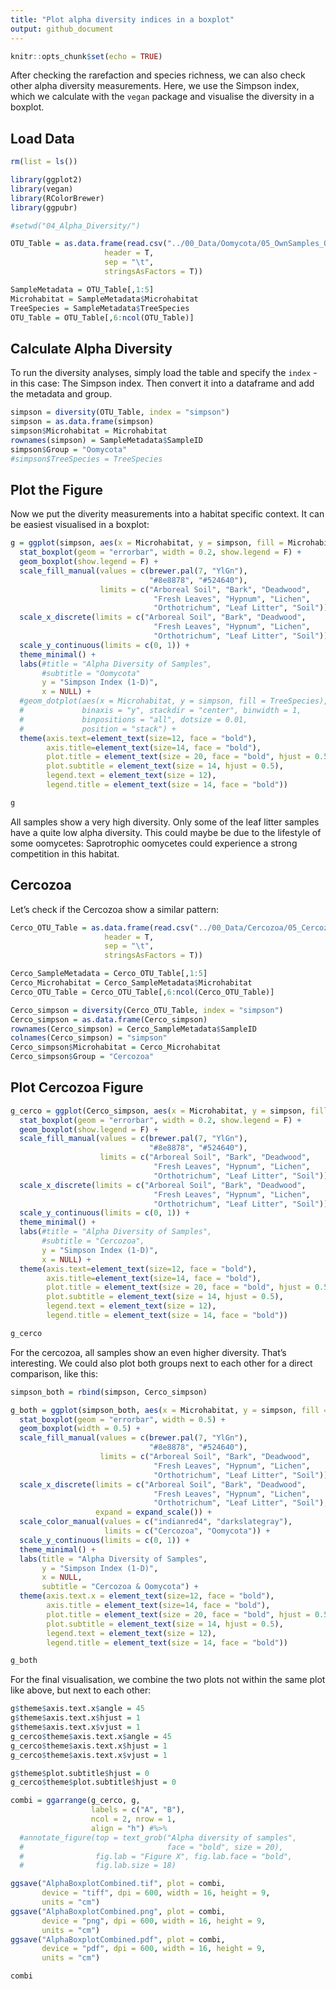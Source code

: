 ```yaml
---
title: "Plot alpha diversity indices in a boxplot"
output: github_document
---
```


```r
knitr::opts_chunk$set(echo = TRUE)
```

After checking the rarefaction and species richness, we can also check other alpha diversity measurements. Here, we use the Simpson index, which we calculate with the `vegan` package and visualise the diversity in a boxplot.

## Load Data

```r
rm(list = ls())

library(ggplot2)
library(vegan)
library(RColorBrewer)
library(ggpubr)

#setwd("04_Alpha_Diversity/")

OTU_Table = as.data.frame(read.csv("../00_Data/Oomycota/05_OwnSamples_OTU_Table_min-freq-9588_transposed_withMetadata.tsv", 
                     header = T, 
                     sep = "\t", 
                     stringsAsFactors = T))

SampleMetadata = OTU_Table[,1:5]
Microhabitat = SampleMetadata$Microhabitat
TreeSpecies = SampleMetadata$TreeSpecies
OTU_Table = OTU_Table[,6:ncol(OTU_Table)]

```

## Calculate Alpha Diversity

To run the diversity analyses, simply load the table and specify the `index` - in this case: The Simpson index. Then convert it into a dataframe and add the metadata and group.

```r
simpson = diversity(OTU_Table, index = "simpson")
simpson = as.data.frame(simpson)
simpson$Microhabitat = Microhabitat
rownames(simpson) = SampleMetadata$SampleID
simpson$Group = "Oomycota"
#simpson$TreeSpecies = TreeSpecies
```

## Plot the Figure

Now we put the diverity measurements into a habitat specific context. It can be easiest visualised in a boxplot:

```r
g = ggplot(simpson, aes(x = Microhabitat, y = simpson, fill = Microhabitat)) + 
  stat_boxplot(geom = "errorbar", width = 0.2, show.legend = F) +
  geom_boxplot(show.legend = F) + 
  scale_fill_manual(values = c(brewer.pal(7, "YlGn"), 
                               "#8e8878", "#524640"), 
                    limits = c("Arboreal Soil", "Bark", "Deadwood", 
                                "Fresh Leaves", "Hypnum", "Lichen", 
                                "Orthotrichum", "Leaf Litter", "Soil")) + 
  scale_x_discrete(limits = c("Arboreal Soil", "Bark", "Deadwood", 
                                "Fresh Leaves", "Hypnum", "Lichen", 
                                "Orthotrichum", "Leaf Litter", "Soil")) + 
  scale_y_continuous(limits = c(0, 1)) +
  theme_minimal() + 
  labs(#title = "Alpha Diversity of Samples", 
       #subtitle = "Oomycota"
       y = "Simpson Index (1-D)", 
       x = NULL) +
  #geom_dotplot(aes(x = Microhabitat, y = simpson, fill = TreeSpecies), 
  #             binaxis = "y", stackdir = "center", binwidth = 1, 
  #             binpositions = "all", dotsize = 0.01, 
  #             position = "stack") +
  theme(axis.text=element_text(size=12, face = "bold"), 
        axis.title=element_text(size=14, face = "bold"), 
        plot.title = element_text(size = 20, face = "bold", hjust = 0.5), 
        plot.subtitle = element_text(size = 14, hjust = 0.5), 
        legend.text = element_text(size = 12), 
        legend.title = element_text(size = 14, face = "bold"))

g
```


All samples show a very high diversity. Only some of the leaf litter samples have a quite low alpha diversity. This could maybe be due to the lifestyle of some oomycetes: Saprotrophic oomycetes could experience a strong competition in this habitat.

## Cercozoa

Let's check if the Cercozoa show a similar pattern:

```r

Cerco_OTU_Table = as.data.frame(read.csv("../00_Data/Cercozoa/05_Cercozoa_OwnSamples_OTU_Table_min-freq-15684_transposed_withMetadata.tsv", 
                     header = T, 
                     sep = "\t", 
                     stringsAsFactors = T))

Cerco_SampleMetadata = Cerco_OTU_Table[,1:5]
Cerco_Microhabitat = Cerco_SampleMetadata$Microhabitat
Cerco_OTU_Table = Cerco_OTU_Table[,6:ncol(Cerco_OTU_Table)]

Cerco_simpson = diversity(Cerco_OTU_Table, index = "simpson")
Cerco_simpson = as.data.frame(Cerco_simpson)
rownames(Cerco_simpson) = Cerco_SampleMetadata$SampleID
colnames(Cerco_simpson) = "simpson"
Cerco_simpson$Microhabitat = Cerco_Microhabitat
Cerco_simpson$Group = "Cercozoa"
```

## Plot Cercozoa Figure

```r
g_cerco = ggplot(Cerco_simpson, aes(x = Microhabitat, y = simpson, fill = Microhabitat)) + 
  stat_boxplot(geom = "errorbar", width = 0.2, show.legend = F) +
  geom_boxplot(show.legend = F) + 
  scale_fill_manual(values = c(brewer.pal(7, "YlGn"), 
                               "#8e8878", "#524640"), 
                    limits = c("Arboreal Soil", "Bark", "Deadwood", 
                                "Fresh Leaves", "Hypnum", "Lichen", 
                                "Orthotrichum", "Leaf Litter", "Soil")) + 
  scale_x_discrete(limits = c("Arboreal Soil", "Bark", "Deadwood", 
                                "Fresh Leaves", "Hypnum", "Lichen", 
                                "Orthotrichum", "Leaf Litter", "Soil")) + 
  scale_y_continuous(limits = c(0, 1)) +
  theme_minimal() + 
  labs(#title = "Alpha Diversity of Samples",
       #subtitle = "Cercozoa",
       y = "Simpson Index (1-D)", 
       x = NULL) +
  theme(axis.text=element_text(size=12, face = "bold"), 
        axis.title=element_text(size=14, face = "bold"), 
        plot.title = element_text(size = 20, face = "bold", hjust = 0.5), 
        plot.subtitle = element_text(size = 14, hjust = 0.5), 
        legend.text = element_text(size = 12), 
        legend.title = element_text(size = 14, face = "bold"))

g_cerco
```


For the cercozoa, all samples show an even higher diversity. That's interesting. We could also plot both groups next to each other for a direct comparison, like this:

```r
simpson_both = rbind(simpson, Cerco_simpson)

g_both = ggplot(simpson_both, aes(x = Microhabitat, y = simpson, fill = Microhabitat, color = Group)) + 
  stat_boxplot(geom = "errorbar", width = 0.5) +
  geom_boxplot(width = 0.5) + 
  scale_fill_manual(values = c(brewer.pal(7, "YlGn"), 
                               "#8e8878", "#524640"), 
                    limits = c("Arboreal Soil", "Bark", "Deadwood", 
                                "Fresh Leaves", "Hypnum", "Lichen", 
                                "Orthotrichum", "Leaf Litter", "Soil")) + 
  scale_x_discrete(limits = c("Arboreal Soil", "Bark", "Deadwood", 
                                "Fresh Leaves", "Hypnum", "Lichen", 
                                "Orthotrichum", "Leaf Litter", "Soil"), 
                   expand = expand_scale()) +
  scale_color_manual(values = c("indianred4", "darkslategray"), 
                     limits = c("Cercozoa", "Oomycota")) +
  scale_y_continuous(limits = c(0, 1)) +
  theme_minimal() + 
  labs(title = "Alpha Diversity of Samples", 
       y = "Simpson Index (1-D)", 
       x = NULL, 
       subtitle = "Cercozoa & Oomycota") +
  theme(axis.text.x = element_text(size=12, face = "bold"), 
        axis.title = element_text(size=14, face = "bold"), 
        plot.title = element_text(size = 20, face = "bold", hjust = 0.5), 
        plot.subtitle = element_text(size = 14, hjust = 0.5), 
        legend.text = element_text(size = 12), 
        legend.title = element_text(size = 14, face = "bold"))

g_both
```

For the final visualisation, we combine the two plots not within the same plot like above, but next to each other:

```r
g$theme$axis.text.x$angle = 45
g$theme$axis.text.x$hjust = 1
g$theme$axis.text.x$vjust = 1
g_cerco$theme$axis.text.x$angle = 45
g_cerco$theme$axis.text.x$hjust = 1
g_cerco$theme$axis.text.x$vjust = 1

g$theme$plot.subtitle$hjust = 0
g_cerco$theme$plot.subtitle$hjust = 0

combi = ggarrange(g_cerco, g, 
                  labels = c("A", "B"), 
                  ncol = 2, nrow = 1, 
                  align = "h") #%>%
  #annotate_figure(top = text_grob("Alpha diversity of samples", 
  #                                face = "bold", size = 20), 
  #                fig.lab = "Figure X", fig.lab.face = "bold", 
  #                fig.lab.size = 18)

ggsave("AlphaBoxplotCombined.tif", plot = combi, 
       device = "tiff", dpi = 600, width = 16, height = 9, 
       units = "cm")
ggsave("AlphaBoxplotCombined.png", plot = combi, 
       device = "png", dpi = 600, width = 16, height = 9, 
       units = "cm")
ggsave("AlphaBoxplotCombined.pdf", plot = combi, 
       device = "pdf", dpi = 600, width = 16, height = 9, 
       units = "cm")

combi
```

